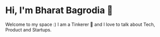 # Hi, I'm Bharat Bagrodia 🤟

Welcome to my space :)
I am a Tinkerer 💭 and I love to talk about Tech, Product and Startups.

